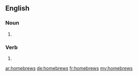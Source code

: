 ==English==

===Noun===
{{head|en|noun plural form}}

# {{plural of|homebrew|lang=en}}

===Verb===
{{head|en|verb form}}

# {{en-third-person singular of|homebrew}}

[[ar:homebrews]]
[[de:homebrews]]
[[fr:homebrews]]
[[my:homebrews]]